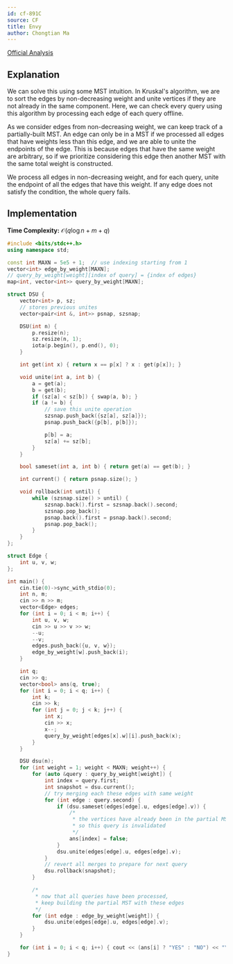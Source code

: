 ```yaml
---
id: cf-891C
source: CF
title: Envy
author: Chongtian Ma
---
```


[Official Analysis](https://codeforces.com/blog/entry/55841)

## Explanation

We can solve this using some MST intuition. In Kruskal's algorithm, we are to sort the edges by non-decreasing weight and unite vertices if they are not already in the same component. Here, we can check every query using this algorithm by processing each edge of each query offline.

As we consider edges from non-decreasing weight, we can keep track of a partially-built MST. An edge can only be in a MST if we processed all edges that have weights less than this edge, and we are able to unite the endpoints of the edge. This is because edges that have the same weight are arbitrary, so if we prioritize considering this edge then another MST with the same total weight is constructed.

We process all edges in non-decreasing weight, and for each query, unite the endpoint of all the edges that have this weight. If any edge does not satisfy the condition, the whole query fails.

## Implementation

**Time Complexity:** $\mathcal{O}(q \log n + m + q)$

<LanguageSection>
<CPPSection>

```cpp
#include <bits/stdc++.h>
using namespace std;

const int MAXN = 5e5 + 1;  // use indexing starting from 1
vector<int> edge_by_weight[MAXN];
// query_by_weight[weight][index of query] = {index of edges}
map<int, vector<int>> query_by_weight[MAXN];

struct DSU {
	vector<int> p, sz;
	// stores previous unites
	vector<pair<int &, int>> psnap, szsnap;

	DSU(int n) {
		p.resize(n);
		sz.resize(n, 1);
		iota(p.begin(), p.end(), 0);
	}

	int get(int x) { return x == p[x] ? x : get(p[x]); }

	void unite(int a, int b) {
		a = get(a);
		b = get(b);
		if (sz[a] < sz[b]) { swap(a, b); }
		if (a != b) {
			// save this unite operation
			szsnap.push_back({sz[a], sz[a]});
			psnap.push_back({p[b], p[b]});

			p[b] = a;
			sz[a] += sz[b];
		}
	}

	bool sameset(int a, int b) { return get(a) == get(b); }

	int current() { return psnap.size(); }

	void rollback(int until) {
		while (szsnap.size() > until) {
			szsnap.back().first = szsnap.back().second;
			szsnap.pop_back();
			psnap.back().first = psnap.back().second;
			psnap.pop_back();
		}
	}
};

struct Edge {
	int u, v, w;
};

int main() {
	cin.tie(0)->sync_with_stdio(0);
	int n, m;
	cin >> n >> m;
	vector<Edge> edges;
	for (int i = 0; i < m; i++) {
		int u, v, w;
		cin >> u >> v >> w;
		--u;
		--v;
		edges.push_back({u, v, w});
		edge_by_weight[w].push_back(i);
	}

	int q;
	cin >> q;
	vector<bool> ans(q, true);
	for (int i = 0; i < q; i++) {
		int k;
		cin >> k;
		for (int j = 0; j < k; j++) {
			int x;
			cin >> x;
			x--;
			query_by_weight[edges[x].w][i].push_back(x);
		}
	}

	DSU dsu(n);
	for (int weight = 1; weight < MAXN; weight++) {
		for (auto &query : query_by_weight[weight]) {
			int index = query.first;
			int snapshot = dsu.current();
			// try merging each these edges with same weight
			for (int edge : query.second) {
				if (dsu.sameset(edges[edge].u, edges[edge].v)) {
					/*
					 * the vertices have already been in the partial MST
					 * so this query is invalidated
					 */
					ans[index] = false;
				}
				dsu.unite(edges[edge].u, edges[edge].v);
			}
			// revert all merges to prepare for next query
			dsu.rollback(snapshot);
		}

		/*
		 * now that all queries have been processed,
		 * keep building the partial MST with these edges
		 */
		for (int edge : edge_by_weight[weight]) {
			dsu.unite(edges[edge].u, edges[edge].v);
		}
	}

	for (int i = 0; i < q; i++) { cout << (ans[i] ? "YES" : "NO") << "\n"; }
}
```

</CPPSection>
</LanguageSection>
